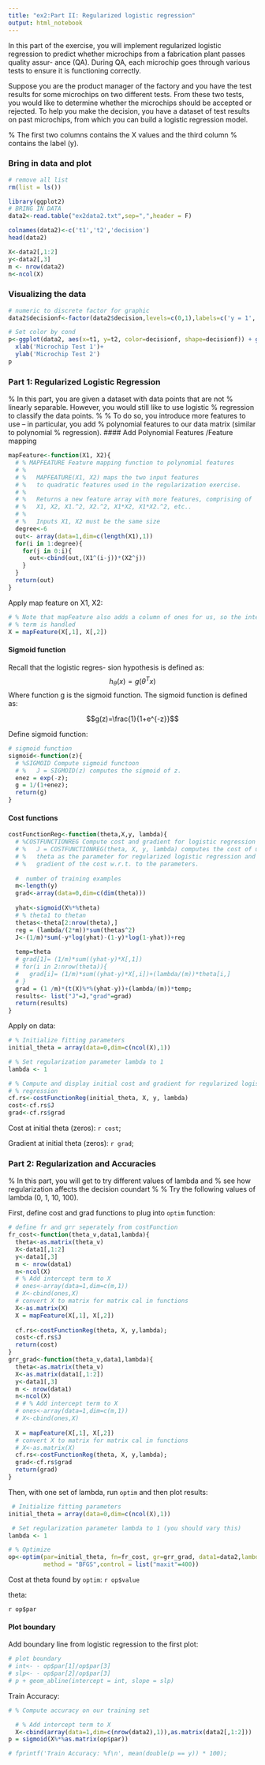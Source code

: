 ```yaml
---
title: "ex2:Part II: Regularized logistic regression"
output: html_notebook
---
```

In this part of the exercise, you will implement regularized logistic regression to predict whether microchips from a fabrication plant passes quality assur- ance (QA). During QA, each microchip goes through various tests to ensure it is functioning correctly.

Suppose you are the product manager of the factory and you have the test results for some microchips on two different tests. From these two tests, you would like to determine whether the microchips should be accepted or rejected. To help you make the decision, you have a dataset of test results on past microchips, from which you can build a logistic regression model.

%  The first two columns contains the X values and the third column
%  contains the label (y).

### Bring in data and plot
```r
# remove all list
rm(list = ls())

library(ggplot2)
# BRING IN DATA
data2<-read.table("ex2data2.txt",sep=",",header = F)

colnames(data2)<-c('t1','t2','decision')
head(data2)

X<-data2[,1:2]
y<-data2[,3]
m <- nrow(data2)
n<-ncol(X)
```


### Visualizing the data
```r
# numeric to discrete factor for graphic
data2$decisionf<-factor(data2$decision,levels=c(0,1),labels=c('y = 1', 'y = 0'))

# Set color by cond
p<-ggplot(data2, aes(x=t1, y=t2, color=decisionf, shape=decisionf)) + geom_point()+scale_shape_manual(values=c(1,2))+
  xlab('Microchip Test 1')+
  ylab('Microchip Test 2')
p
```


### Part 1: Regularized Logistic Regression
%  In this part, you are given a dataset with data points that are not
%  linearly separable. However, you would still like to use logistic 
%  regression to classify the data points. 
%
%  To do so, you introduce more features to use -- in particular, you add
%  polynomial features to our data matrix (similar to polynomial
%  regression).
#### Add Polynomial Features /Feature mapping
```r
mapFeature<-function(X1, X2){
  # % MAPFEATURE Feature mapping function to polynomial features
  # %
  # %   MAPFEATURE(X1, X2) maps the two input features
  # %   to quadratic features used in the regularization exercise.
  # %
  # %   Returns a new feature array with more features, comprising of 
  # %   X1, X2, X1.^2, X2.^2, X1*X2, X1*X2.^2, etc..
  # %
  # %   Inputs X1, X2 must be the same size
  degree<-6
  out<- array(data=1,dim=c(length(X1),1))
  for(i in 1:degree){
    for(j in 0:i){
      out<-cbind(out,(X1^(i-j))*(X2^j))
    }
  }
  return(out)
}

```

Apply map feature on X1, X2:
```r
# % Note that mapFeature also adds a column of ones for us, so the intercept
# % term is handled
X = mapFeature(X[,1], X[,2])
```
#### Sigmoid function
Recall that the logistic regres- sion hypothesis is defined as:
$$h_{\theta}(x)=g(\theta^Tx)$$
Where function g is the sigmoid function. The sigmoid function is defined as:

$$g(z)=\frac{1}{1+e^{-z}}$$

Define sigmoid function:
```r
# sigmoid function
sigmoid<-function(z){
  # %SIGMOID Compute sigmoid functoon
  # %   J = SIGMOID(z) computes the sigmoid of z.
  enez = exp(-z);
  g = 1/(1+enez);
  return(g)
}
```
#### Cost functions
```r
costFunctionReg<-function(theta,X,y, lambda){
  # %COSTFUNCTIONREG Compute cost and gradient for logistic regression with regularization
  # %   J = COSTFUNCTIONREG(theta, X, y, lambda) computes the cost of using
  # %   theta as the parameter for regularized logistic regression and the
  # %   gradient of the cost w.r.t. to the parameters. 
  
  #  number of training examples
  m<-length(y)
  grad<-array(data=0,dim=c(dim(theta)))
  
  yhat<-sigmoid(X%*%theta)
  # % theta1 to thetan
  thetas<-theta[2:nrow(theta),]
  reg = (lambda/(2*m))*sum(thetas^2)
  J<-(1/m)*sum(-y*log(yhat)-(1-y)*log(1-yhat))+reg
  
  temp=theta
  # grad[1]= (1/m)*sum((yhat-y)*X[,1])
  # for(i in 2:nrow(theta)){
  #   grad[i]= (1/m)*sum((yhat-y)*X[,i])+(lambda/(m))*theta[i,]
  # }
  grad = (1 /m)*(t(X)%*%(yhat-y))+(lambda/(m))*temp;
  results<- list("J"=J,"grad"=grad)
  return(results)
}

```
Apply on data:
```r
# % Initialize fitting parameters
initial_theta = array(data=0,dim=c(ncol(X),1))

# % Set regularization parameter lambda to 1
lambda <- 1

# % Compute and display initial cost and gradient for regularized logistic
# % regression
cf.rs<-costFunctionReg(initial_theta, X, y, lambda)
cost<-cf.rs$J
grad<-cf.rs$grad
```

Cost at initial theta (zeros): `r cost`;

Gradient at initial theta (zeros): `r grad`;

### Part 2: Regularization and Accuracies

%  In this part, you will get to try different values of lambda and 
%  see how regularization affects the decision coundart
%
%  Try the following values of lambda (0, 1, 10, 100).

First, define cost and grad functions to plug into `optim` function:
```r
# define fr and grr seperately from costFunction
fr_cost<-function(theta_v,data1,lambda){
  theta<-as.matrix(theta_v)
  X<-data1[,1:2]
  y<-data1[,3]
  m <- nrow(data1)
  n<-ncol(X)
  # % Add intercept term to X
  # ones<-array(data=1,dim=c(m,1))
  # X<-cbind(ones,X)
  # convert X to matrix for matrix cal in functions
  X<-as.matrix(X)
  X = mapFeature(X[,1], X[,2])
  
  cf.rs<-costFunctionReg(theta, X, y,lambda);
  cost<-cf.rs$J
  return(cost)
}
grr_grad<-function(theta_v,data1,lambda){
  theta<-as.matrix(theta_v)
  X<-as.matrix(data1[,1:2])
  y<-data1[,3]
  m <- nrow(data1)
  n<-ncol(X)
  # # % Add intercept term to X
  # ones<-array(data=1,dim=c(m,1))
  # X<-cbind(ones,X)
  
  X = mapFeature(X[,1], X[,2])
  # convert X to matrix for matrix cal in functions
  # X<-as.matrix(X)
  cf.rs<-costFunctionReg(theta, X, y,lambda);
  grad<-cf.rs$grad
  return(grad)
}
```

Then, with one set of lambda, run `optim` and then plot results:
```r
 # Initialize fitting parameters
initial_theta = array(data=0,dim=c(ncol(X),1))

 # Set regularization parameter lambda to 1 (you should vary this)
lambda <- 1

# % Optimize
op<-optim(par=initial_theta, fn=fr_cost, gr=grr_grad, data1=data2,lambda=lambda,
          method = "BFGS",control = list("maxit"=400))
```

Cost at theta found by `optim`: `r op$value`

theta:

`r op$par`


#### Plot boundary
Add boundary line from logistic regression to the first plot:
```r
# plot boundary
# int<- - op$par[1]/op$par[3]
# slp<- - op$par[2]/op$par[3]
# p + geom_abline(intercept = int, slope = slp)
```

Train Accuracy:
```r
# % Compute accuracy on our training set

  # % Add intercept term to X
  X<-cbind(array(data=1,dim=c(nrow(data2),1)),as.matrix(data2[,1:2]))
p = sigmoid(X%*%as.matrix(op$par))

# fprintf('Train Accuracy: %f\n', mean(double(p == y)) * 100);

```

